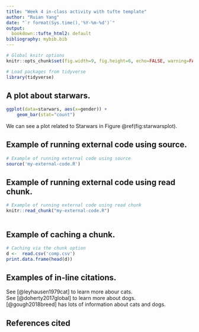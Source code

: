 ```yaml
---
title: "Week 4 in-class activity with tufte template"
author: "Ruian Yang"
date: "`r format(Sys.time(),'%Y-%m-%d')`"
output: 
  bookdown::tufte_html2: default
bibliography: mybib.bib
---
```


```r
# Global knitr options
knitr::opts_chunk$set(fig.width=9, fig.height=6, echo=FALSE, warning=FALSE, message=FALSE)
```

```r
# Load packages from tidyverse
library(tidyverse)
```

## A plot about starwars.
```r
ggplot(data=starwars, aes(x=gender)) +
    geom_bar(stat="count")
```

We can see a plot related to Starwars in Figure \@ref(fig:starwarsplot).

## Example of running external code using source.
```r
# Example of running external code using source
source('my-external-code.R')
```

## Example of running external code using read chunk.
```r
# Example of running external code using read chunk
knitr::read_chunk("my-external-code.R") 
```
```r

``` 

## Example of caching a chunk.
```r
# Caching via the chunk option 
d <-  read.csv('comp.csv')
print.data.frame(head(d))
```

## Examples of in-line citations.
See [@leyhausen1979cat] to learn more abour cats. <br />
See [@doherty2017global] to learn more about dogs. <br />
[@gough2018breed] has lots of information about cats and dogs. 

## References cited

